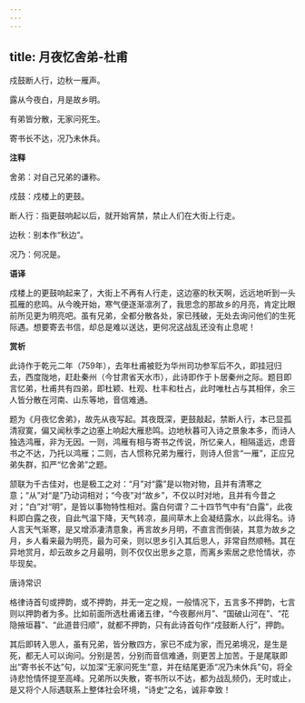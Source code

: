 ```yaml
---
---
---
```

title: 月夜忆舍弟-杜甫
---

戍鼓断人行，边秋一雁声。

露从今夜白，月是故乡明。

有弟皆分散，无家问死生。

寄书长不达，况乃未休兵。

**注释**

舍弟：对自己兄弟的谦称。

戍鼓：戍楼上的更鼓。

断人行：指更鼓响起以后，就开始宵禁，禁止人们在大街上行走。

边秋：别本作“秋边”。

况乃：何况是。

**语译**

戍楼上的更鼓响起来了，大街上不再有人行走，这边塞的秋天啊，远远地听到一头孤雁的悲鸣。从今晚开始，寒气便逐渐凛冽了，我思念的那故乡的月亮，肯定比眼前所见更为明亮吧。虽有兄弟，全都分散各处，家已残破，无处去询问他们的生死际遇。想要寄去书信，却总是难以送达，更何况这战乱还没有止息呢！

**赏析**

此诗作于乾元二年（759年），去年杜甫被贬为华州司功参军后不久，即挂冠归去，西度陇地，赶赴秦州（今甘肃省天水市），此诗即作于卜居秦州之际。题目即言忆弟，杜甫共有四弟，即杜颖、杜观、杜丰和杜占，此时唯杜占与其相伴，余三人皆分散在河南、山东等地，音信难通。

题为《月夜忆舍弟》，故先从夜写起。其夜既深，更鼓敲起，禁断人行，本已显孤清寂寞，偏又闻秋季之边塞上响起大雁悲鸣。边地秋暮可入诗之景象本多，而诗人独选鸿雁，非为无因。一则，鸿雁有相与寄书之传说，所忆亲人，相隔遥远，虑音书之不达，乃托以鸿雁；二则，古人惯称兄弟为雁行，则诗人但言“一雁”，正应兄弟失群，扣严“忆舍弟”之题。

颔联为千古佳对，也是极工之对：“月”对“露”是以物对物，且并有清寒之意；“从”对“是”乃动词相对；“今夜”对“故乡”，不仅以时对地，且并有今昔之对；“白”对“明”，是皆以事物特性相对。露白何谓？二十四节气中有“白露”，此夜料即白露之夜，自此气温下降，天气转凉，晨间草木上会凝结露水，以此得名。诗人言天气渐寒，是又增添凄清意象，再言故乡月明，不直言而倒装，其意为故乡之月，乡人看来最为明亮，最为可亲，则以思乡引入其后思人，非常自然顺畅。其在异地赏月，却云故乡之月最明，则不仅仅出思乡之意，而离乡索居之悲怆情状，亦毕现矣。

唐诗常识

格律诗首句或押韵，或不押韵，并无一定之规，一般情况下，五言多不押韵，七言则以押韵者为多。比如前面所选杜甫诸五律，“今夜鄜州月”、“国破山河在”、“花隐掖垣暮”、“此道昔归顺”，就都不押韵，只有此诗首句作“戍鼓断人行”，押韵。

其后即转入思人，虽有兄弟，皆分散四方，家已不成为家，而兄弟境况，是生是死，都无人可以询问。分别是苦，分别而音信难通，则更苦上加苦。于是尾联即出“寄书长不达”句，以加深“无家问死生”意，并在结尾更添“况乃未休兵”句，将全诗悲怆情怀提至高峰。兄弟所以失散，寄书所以不达，都为战乱频仍，无时或止，是又将个人际遇联系上整体社会环境，“诗史”之名，诚非幸致！